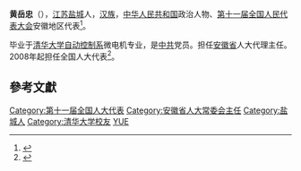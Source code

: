'''黄岳忠'''（{{bd|1943年||}}），[[江苏|江苏]][[盐城|盐城]]人，[[汉族|汉族]]，[[中华人民共和国|中华人民共和国]]政治人物、[[第十一届全国人民代表大会|第十一届全国人民代表大会]]安徽地区代表<ref>{{cite web|author=新华网|title=第十一届全国人大代表|url=http://news.xinhuanet.com/ziliao/2008-03/03/content_7708230.htm?node=36628|publisher=新华网|accessdate=2014-01-07|archive-date=2014-01-10|archive-url=https://web.archive.org/web/20140110211415/http://news.xinhuanet.com/ziliao/2008-03/03/content_7708230.htm?node=36628|dead-url=no}}</ref>。

毕业于[[清华大学自动控制系|清华大学自动控制系]]微电机专业，是[[中共|中共]]党员。担任[[安徽省|安徽省]]人大代理主任。2008年起担任全国人大代表<ref>{{cite news|title=全国人大代表信息-黄岳忠|url=http://210.82.31.1:8084/delegate/viewDelegate.action?dbid=111040|accessdate=2013-04-05|newspaper=全国人大网|archive-url=https://web.archive.org/web/20140407060508/http://www.npc.gov.cn/delegate/viewDelegate.action?dbid=111040|archive-date=2014-04-07|dead-url=yes}}</ref>。

==參考文獻==
{{reflist}}
[[Category:第十一届全国人大代表|Category:第十一届全国人大代表]]
[[Category:安徽省人大常委会主任|Category:安徽省人大常委会主任]]
[[Category:盐城人|Category:盐城人]]
[[Category:清华大学校友|Category:清华大学校友]]
[[Category:黄姓|YUE]]